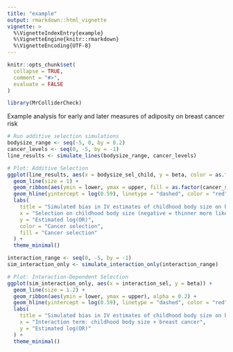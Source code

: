 ```yaml
---
title: "example"
output: rmarkdown::html_vignette
vignette: >
  %\VignetteIndexEntry{example}
  %\VignetteEngine{knitr::rmarkdown}
  %\VignetteEncoding{UTF-8}
---
```


```r
knitr::opts_chunk$set(
  collapse = TRUE,
  comment = "#>",
  evaluate = FALSE
)
```

```r
library(MrColliderCheck)
```

Example analysis for early and later measures of adiposity on breast cancer risk

```r
# Run additive selection simulations
bodysize_range <- seq(-5, 0, by = 0.2)
cancer_levels <- seq(0, -5, by = -1)
line_results <- simulate_lines(bodysize_range, cancer_levels)

# Plot: Additive Selection
ggplot(line_results, aes(x = bodysize_sel_child, y = beta, color = as.factor(cancer_sel))) +
  geom_line(size = 1) +
  geom_ribbon(aes(ymin = lower, ymax = upper, fill = as.factor(cancer_sel)), alpha = 0.2, color = NA) +
  geom_hline(yintercept = log(0.59), linetype = "dashed", color = "red") +
  labs(
    title = "Simulated bias in IV estimates of childhood body size on breast cancer under additive selection (no true effect)",
    x = "Selection on childhood body size (negative = thinner more likely selected)",
    y = "Estimated log(OR)",
    color = "Cancer selection",
    fill = "Cancer selection"
  ) +
  theme_minimal()
```




```r

interaction_range <- seq(0, -5, by = -1)
sim_interaction_only <- simulate_interaction_only(interaction_range)

# Plot: Interaction-Dependent Selection
ggplot(sim_interaction_only, aes(x = interaction_sel, y = beta)) +
  geom_line(size = 1.2) +
  geom_ribbon(aes(ymin = lower, ymax = upper), alpha = 0.2) +
  geom_hline(yintercept = log(0.59), linetype = "dashed", color = "red") +
  labs(
    title = "Simulated bias in IV estimates of childhood body size on breast cancer under interaction-dependent selection (no true effect)",
    x = "Interaction term: childhood body size × breast cancer",
    y = "Estimated log(OR)"
  ) +
  theme_minimal()

```
